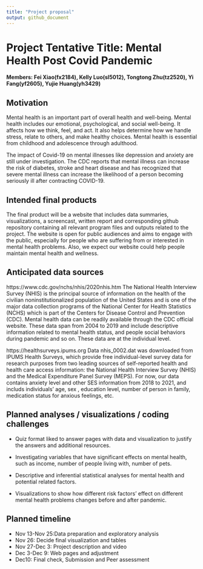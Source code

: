 ```yaml
---
title: "Project proposal"
output: github_document
---
```


# Project Tentative Title: Mental Health Post Covid Pandemic 

**Members: Fei Xiao(fx2184), Kelly Luo(sl5012), Tongtong Zhu(tz2520), Yi Fang(yf2605), Yujie Huang(yh3429)** 


## Motivation
Mental health is an important part of overall health and well-being. Mental health includes our emotional, psychological, and social well-being. It affects how we think, feel, and act. It also helps determine how we handle stress, relate to others, and make healthy choices. Mental health is essential from childhood and adolescence through adulthood.  

The impact of Covid-19 on mental illnesses like depression and anxiety are still under investigation. The CDC reports that mental illness can increase the risk of diabetes, stroke and heart disease and has recognized that severe mental illness can increase the likelihood of a person becoming seriously ill after contracting COVID-19.


## Intended final products
The final product will be a website that includes data summaries, visualizations, a screencast, written report and corresponding github repository containing all relevant program files and outputs related to the project. The website is open for public audiences and aims to engage with the public, especially for people who are suffering from or interested in mental health problems. Also, we expect our website could help people maintain mental health and wellness. 


## Anticipated data sources
https://www.cdc.gov/nchs/nhis/2020nhis.htm 
The National Health Interview Survey (NHIS) is the principal source of information on the health of the civilian noninstitutionalized population of the United States and is one of the major data collection programs of the National Center for Health Statistics (NCHS) which is part of the Centers for Disease Control and Prevention (CDC). Mental health data can be readily available through the CDC official website. These data span from 2004 to 2019 and include descriptive information related to mental health status, and people social behaviors during pandemic and so on. These data are at the individual level.

https://healthsurveys.ipums.org
Data nhis_0002.dat was downloaded from IPUMS Health Surveys, which provide free individual-level survey data for research purposes from two leading sources of self-reported health and health care access information: the National Health Interview Survey (NHIS) and the Medical Expenditure Panel Survey (MEPS). For now, our data contains anxiety level and other SES information from 2018 to 2021, and includs individuals’ age, sex , education level, number of person in family, medication status for anxious feelings, etc. 


## Planned analyses / visualizations / coding challenges
- Quiz format liked to answer pages with data and visualization to justify the answers and additional resources.

- Investigating variables that have significant effects on mental health, such as income, number of people living with, number of pets. 

- Descriptive and inferential statistical analyses for mental health and potential related factors.

- Visualizations to show how different risk factors' effect on different mental health problems changes before and after pandemic.


## Planned timeline
- Nov 13-Nov 25:Data preparation and exploratory analysis
- Nov 26: Decide final visualization and tables
- Nov 27-Dec 3: Project description and video 
- Dec 3-Dec 9: Web pages and adjustment
- Dec10: Final check, Submission and Peer assessment

